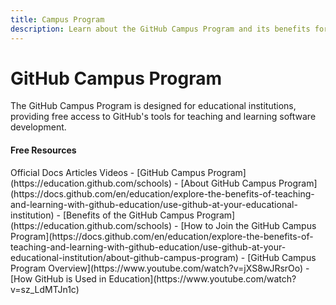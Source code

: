 ```yaml
---
title: Campus Program
description: Learn about the GitHub Campus Program and its benefits for educational institutions
---
```

# GitHub Campus Program

The GitHub Campus Program is designed for educational institutions, providing free access to GitHub's tools for teaching and learning software development.

#### Free Resources

<Tabs defaultValue="official">
<TabsList>
<TabsTrigger value="official">Official Docs</TabsTrigger>
<TabsTrigger value="article">Articles</TabsTrigger>
<TabsTrigger value="video">Videos</TabsTrigger>
</TabsList>

<TabsContent value="official">
<Note type="note" title="official">
- [GitHub Campus Program](https://education.github.com/schools)
- [About GitHub Campus Program](https://docs.github.com/en/education/explore-the-benefits-of-teaching-and-learning-with-github-education/use-github-at-your-educational-institution)
</Note>
</TabsContent>
<TabsContent value="article">
<Note type="note" title="article">
- [Benefits of the GitHub Campus Program](https://education.github.com/schools)
- [How to Join the GitHub Campus Program](https://docs.github.com/en/education/explore-the-benefits-of-teaching-and-learning-with-github-education/use-github-at-your-educational-institution/about-github-campus-program)
</Note>
</TabsContent>
<TabsContent value="video">
<Note type="note" title="video">
- [GitHub Campus Program Overview](https://www.youtube.com/watch?v=jXS8wJRsrOo)
- [How GitHub is Used in Education](https://www.youtube.com/watch?v=sz_LdMTJn1c)
</Note>
</TabsContent>
</Tabs>
